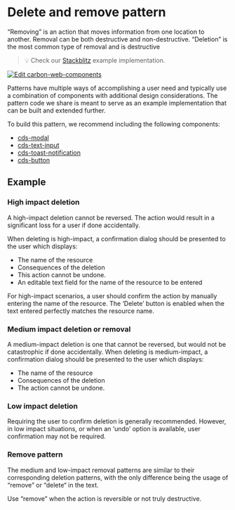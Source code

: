 


<Meta of={deleteStories} />

# Delete and remove pattern

“Removing” is an action that moves information from one location to another. Removal can be both destructive and non-destructive. “Deletion” is the most common type of removal and is destructive

> 💡 Check our
> [Stackblitz](https://stackblitz.com/github/szinta/ibm-products/tree/deletePattern/packages/ibm-products-web-components/examples/delete-pattern)
> example implementation.

[![Edit carbon-web-components](https://developer.stackblitz.com/img/open_in_stackblitz.svg)](https://stackblitz.com/github/szinta/ibm-products/tree/deletePattern/packages/ibm-products-web-components/examples/delete-pattern)

Patterns have multiple ways of accomplishing a user need and typically use a combination of components with additional design considerations. The pattern code we share is meant to serve as an example implementation that can be built and extended further.

To build this pattern, we recommend including the following components:
- [cds-modal](https://web-components.carbondesignsystem.com/?path=/docs/components-modal)
- [cds-text-input](https://web-components.carbondesignsystem.com/?path=/docs/components-text-input--overview)
- [cds-toast-notification](https://web-components.carbondesignsystem.com/?path=/docs/components-notifications-toast--overview)
- [cds-button](https://web-components.carbondesignsystem.com/?path=/docs/components-button--overview)

## Example

### High impact deletion

A high-impact deletion cannot be reversed. The action would result in a significant loss for a user if done accidentally.

When deleting is high-impact, a confirmation dialog should be presented to the user which displays:

- The name of the resource
- Consequences of the deletion
- This action cannot be undone.
- An editable text field for the name of the resource to be entered

For high-impact scenarios, a user should confirm the action by manually entering the name of the resource. The ‘Delete’ button is enabled when the text entered perfectly matches the resource name.

<Canvas layout="fullscreen" >
  <Story of={deleteStories.highImpactDeletion} />
</Canvas>

### Medium impact deletion or removal

A medium-impact deletion is one that cannot be reversed, but would not be catastrophic if done accidentally. When deleting is medium-impact, a confirmation dialog should be presented to the user which displays:

- The name of the resource
- Consequences of the deletion
- The action cannot be undone.
 
<Canvas layout="fullscreen" >
  <Story of={deleteStories.mediumImpactDeletion} />
</Canvas>

### Low impact deletion

Requiring the user to confirm deletion is generally recommended. However, in low impact situations, or when an ‘undo’ option is available, user confirmation may not be required.

<Canvas layout="fullscreen" >
  <Story of={deleteStories.lowImpactDeletion} />
</Canvas>

### Remove pattern

The medium and low-impact removal patterns are similar to their corresponding deletion patterns, with the only difference being the usage of “remove” or “delete“ in the text.

Use “remove” when the action is reversible or not truly destructive. 
